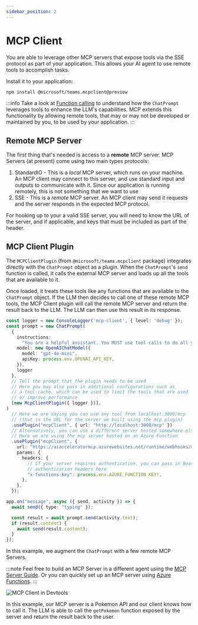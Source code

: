 ```yaml
---
sidebar_position: 2
---
```



# MCP Client

You are able to leverage other MCP servers that expose tools via the SSE protocol as part of your application. This allows your AI agent to use remote tools to accomplish tasks.

Install it to your application:

```bash
npm install @microsoft/teams.mcpclient@preview
```

:::info
Take a look at [Function calling](../function-calling) to understand how the `ChatPrompt` leverages tools to enhance the LLM's capabilities. MCP extends this functionality by allowing remote tools, that may or may not be developed or maintained by you, to be used by your application.
:::

## Remote MCP Server

The first thing that's needed is access to a **remote** MCP server. MCP Servers (at present) come using two main types protocols:

1. StandardIO - This is a _local_ MCP server, which runs on your machine. An MCP client may connect to this server, and use standard input and outputs to communicate with it. Since our application is running remotely, this is not something that we want to use
2. SSE - This is a _remote_ MCP server. An MCP client may send it requests and the server responds in the expected MCP protocol.

For hooking up to your a valid SSE server, you will need to know the URL of the server, and if applicable, and keys that must be included as part of the header.

## MCP Client Plugin

The `MCPClientPlugin` (from `@microsoft/teams.mcpclient` package) integrates directly with the `ChatPrompt` object as a plugin. When the `ChatPrompt`'s `send` function is called, it calls the external MCP server and loads up all the tools that are available to it.

Once loaded, it treats these tools like any functions that are available to the `ChatPrompt` object. If the LLM then decides to call one of these remote MCP tools, the MCP Client plugin will call the remote MCP server and return the result back to the LLM. The LLM can then use this result in its response.

```ts
const logger = new ConsoleLogger('mcp-client', { level: 'debug' });
const prompt = new ChatPrompt(
  {
    instructions:
      "You are a helpful assistant. You MUST use tool calls to do all your work.",
    model: new OpenAIChatModel({
      model: "gpt-4o-mini",
      apiKey: process.env.OPENAI_API_KEY,
    }),
    logger
  },
  // Tell the prompt that the plugin needs to be used
  // Here you may also pass in additional configurations such as
  // a tool-cache, which can be used to limit the tools that are used
  // or improve performance
  [new McpClientPlugin({ logger })],
)
  // Here we are saying you can use any tool from localhost:3000/mcp
  // (that is the URL for the server we built using the mcp plugin)
  .usePlugin("mcpClient", { url: "http://localhost:3000/mcp" })
  // Alternatively, you can use a different server hosted somewhere else
  // Here we are using the mcp server hosted on an Azure Function
  .usePlugin("mcpClient", {
    url: "https://aiacceleratormcp.azurewebsites.net/runtime/webhooks/mcp/sse",
    params: {
      headers: {
        // If your server requires authentication, you can pass in Bearer or other
        // authentication headers here
        "x-functions-key": process.env.AZURE_FUNCTION_KEY!,
      },
    },
  });

app.on("message", async ({ send, activity }) => {
  await send({ type: "typing" });

  const result = await prompt.send(activity.text);
  if (result.content) {
    await send(result.content);
  }
});
```

In this example, we augment the `ChatPrompt` with a few remote MCP Servers.

:::note
Feel free to build an MCP Server in a different agent using the [MCP Server Guide](./mcp-server). Or you can quickly set up an MCP server using [Azure Functions](https://techcommunity.microsoft.com/blog/appsonazureblog/build-ai-agent-tools-using-remote-mcp-with-azure-functions/4401059).
:::

![MCP Client in Devtools](/screenshots/mcp-client-pokemon.gif)

In this example, our MCP server is a Pokemon API and our client knows how to call it. The LLM is able to call the `getPokemon` function exposed by the server and return the result back to the user.

